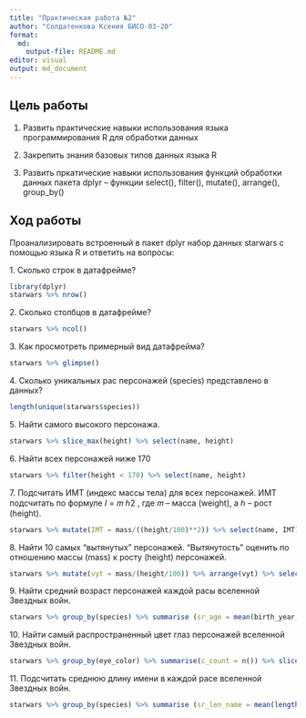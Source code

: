 ```yaml
---
title: "Практическая работа №2"
author: "Солдатенкова Ксения БИСО-03-20"
format: 
  md:
    output-file: README.md
editor: visual
output: md_document
---
```


## Цель работы

1.  Развить практические навыки использования языка программирования R для обработки данных

2.  Закрепить знания базовых типов данных языка R

3.  Развить пркатические навыки использования функций обработки данных пакета dplyr -- функции select(), filter(), mutate(), arrange(), group_by()

## Ход работы

Проанализировать встроенный в пакет dplyr набор данных starwars с помощью языка R и ответить на вопросы:

1\. Сколько строк в датафрейме?

```r
library(dplyr)
starwars %>% nrow()
```

2\. Сколько столбцов в датафрейме?

```r
starwars %>% ncol()
```

3\. Как просмотреть примерный вид датафрейма?

```r
starwars %>% glimpse()
```

4\. Сколько уникальных рас персонажей (species) представлено в данных?

```r
length(unique(starwars$species))
```

5\. Найти самого высокого персонажа.

```r
starwars %>% slice_max(height) %>% select(name, height)
```

6\. Найти всех персонажей ниже 170

```r
starwars %>% filter(height < 170) %>% select(name, height)
```

7\. Подсчитать ИМТ (индекс массы тела) для всех персонажей. ИМТ подсчитать по формуле 𝐼 = 𝑚 ℎ2 , где 𝑚 -- масса (weight), а ℎ -- рост (height).

```r
starwars %>% mutate(IMT = mass/((height/100)**2)) %>% select(name, IMT)
```

8\. Найти 10 самых "вытянутых" персонажей. "Вытянутость" оценить по отношению массы (mass) к росту (height) персонажей.

```r
starwars %>% mutate(vyt = mass/(height/100)) %>% arrange(vyt) %>% select(name, vyt) %>% top_n(10)
```

9\. Найти средний возраст персонажей каждой расы вселенной Звездных войн.

```r
starwars %>% group_by(species) %>% summarise (sr_age = mean(birth_year, na.rm = TRUE))
```

10\. Найти самый распространенный цвет глаз персонажей вселенной Звездных войн.

```r
starwars %>% group_by(eye_color) %>% summarise(c_count = n()) %>% slice_max(c_count)

```

11\. Подсчитать среднюю длину имени в каждой расе вселенной Звездных войн.

```r
starwars %>% group_by(species) %>% summarise (sr_len_name = mean(length(name)))
```
